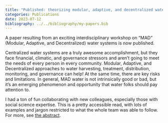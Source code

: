 ```yaml
---
title: "Published: theorizing modular, adaptive, and decentralized water systems"
categories: Publications
date: 2023-07-12
bibliography: ../../bibliography/my-papers.bib
---
```


A paper resulting from an exciting interdisciplinary workshop on "MAD" (Modular, Adaptive, and Decentralized) water systems is now published.

Centralized water systems are a truly awesome accomplishment, but they face financial, climatic, and governance stressors and aren't going to meet the needs of every person in every community. Modular, Adaptive, and Decentralized approaches to water harvesting, treatment, distribution, monitoring, and governance can help! At the same time, there are key risks and limitations. In general, MAD water is not intrinsically good or bad, but it's an emerging phenomenon and opportunity that water folks should pay attention to.

I had a ton of fun collaborating with new colleagues, especially those with social science expertise. This is a pretty accessible read, with lots of examples and jargon restricted to what the whole team was able to follow.
For more, see [the abstract](/bibliography/publications/article/wutich_madwater_2023.qmd).



